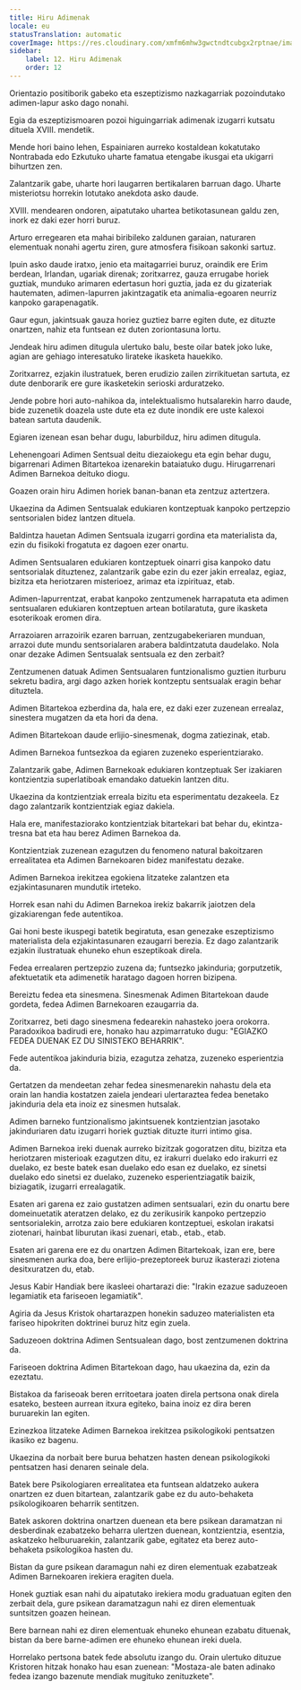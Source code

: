 ```yaml
---
title: Hiru Adimenak
locale: eu
statusTranslation: automatic
coverImage: https://res.cloudinary.com/xmfm6mhw3gwctndtcubgx2rptnae/image/upload/v1741354419/small_cover_la_gran_rebelion_28716e29d2.webp
sidebar:
    label: 12. Hiru Adimenak
    order: 12
---
```

Orientazio positiborik gabeko eta eszeptizismo nazkagarriak pozoindutako adimen-lapur asko dago nonahi.

Egia da eszeptizismoaren pozoi higuingarriak adimenak izugarri kutsatu dituela XVIII. mendetik.

Mende hori baino lehen, Espainiaren aurreko kostaldean kokatutako Nontrabada edo Ezkutuko uharte famatua etengabe ikusgai eta ukigarri bihurtzen zen.

Zalantzarik gabe, uharte hori laugarren bertikalaren barruan dago. Uharte misteriotsu horrekin lotutako anekdota asko daude.

XVIII. mendearen ondoren, aipatutako uhartea betikotasunean galdu zen, inork ez daki ezer horri buruz.

Arturo erregearen eta mahai biribileko zaldunen garaian, naturaren elementuak nonahi agertu ziren, gure atmosfera fisikoan sakonki sartuz.

Ipuin asko daude iratxo, jenio eta maitagarriei buruz, oraindik ere Erim berdean, Irlandan, ugariak direnak; zoritxarrez, gauza errugabe horiek guztiak, munduko arimaren edertasun hori guztia, jada ez du gizateriak hautematen, adimen-lapurren jakintzagatik eta animalia-egoaren neurriz kanpoko garapenagatik.

Gaur egun, jakintsuak gauza horiez guztiez barre egiten dute, ez dituzte onartzen, nahiz eta funtsean ez duten zoriontasuna lortu.

Jendeak hiru adimen ditugula ulertuko balu, beste oilar batek joko luke, agian are gehiago interesatuko lirateke ikasketa hauekiko.

Zoritxarrez, ezjakin ilustratuek, beren erudizio zailen zirrikituetan sartuta, ez dute denborarik ere gure ikasketekin serioski arduratzeko.

Jende pobre hori auto-nahikoa da, intelektualismo hutsalarekin harro daude, bide zuzenetik doazela uste dute eta ez dute inondik ere uste kalexoi batean sartuta daudenik.

Egiaren izenean esan behar dugu, laburbilduz, hiru adimen ditugula.

Lehenengoari Adimen Sentsual deitu diezaiokegu eta egin behar dugu, bigarrenari Adimen Bitartekoa izenarekin bataiatuko dugu. Hirugarrenari Adimen Barnekoa deituko diogu.

Goazen orain hiru Adimen horiek banan-banan eta zentzuz aztertzera.

Ukaezina da Adimen Sentsualak edukiaren kontzeptuak kanpoko pertzepzio sentsorialen bidez lantzen dituela.

Baldintza hauetan Adimen Sentsuala izugarri gordina eta materialista da, ezin du fisikoki frogatuta ez dagoen ezer onartu.

Adimen Sentsualaren edukiaren kontzeptuek oinarri gisa kanpoko datu sentsorialak dituztenez, zalantzarik gabe ezin du ezer jakin errealaz, egiaz, bizitza eta heriotzaren misterioez, arimaz eta izpirituaz, etab.

Adimen-lapurrentzat, erabat kanpoko zentzumenek harrapatuta eta adimen sentsualaren edukiaren kontzeptuen artean botilaratuta, gure ikasketa esoterikoak eromen dira.

Arrazoiaren arrazoirik ezaren barruan, zentzugabekeriaren munduan, arrazoi dute mundu sentsorialaren arabera baldintzatuta daudelako. Nola onar dezake Adimen Sentsualak sentsuala ez den zerbait?

Zentzumenen datuak Adimen Sentsualaren funtzionalismo guztien iturburu sekretu badira, argi dago azken horiek kontzeptu sentsualak eragin behar dituztela.

Adimen Bitartekoa ezberdina da, hala ere, ez daki ezer zuzenean errealaz, sinestera mugatzen da eta hori da dena.

Adimen Bitartekoan daude erlijio-sinesmenak, dogma zatiezinak, etab.

Adimen Barnekoa funtsezkoa da egiaren zuzeneko esperientziarako.

Zalantzarik gabe, Adimen Barnekoak edukiaren kontzeptuak Ser izakiaren kontzientzia superlatiboak emandako datuekin lantzen ditu.

Ukaezina da kontzientziak erreala bizitu eta esperimentatu dezakeela. Ez dago zalantzarik kontzientziak egiaz dakiela.

Hala ere, manifestaziorako kontzientziak bitartekari bat behar du, ekintza-tresna bat eta hau berez Adimen Barnekoa da.

Kontzientziak zuzenean ezagutzen du fenomeno natural bakoitzaren errealitatea eta Adimen Barnekoaren bidez manifestatu dezake.

Adimen Barnekoa irekitzea egokiena litzateke zalantzen eta ezjakintasunaren mundutik irteteko.

Horrek esan nahi du Adimen Barnekoa irekiz bakarrik jaiotzen dela gizakiarengan fede autentikoa.

Gai honi beste ikuspegi batetik begiratuta, esan genezake eszeptizismo materialista dela ezjakintasunaren ezaugarri berezia. Ez dago zalantzarik ezjakin ilustratuak ehuneko ehun eszeptikoak direla.

Fedea errealaren pertzepzio zuzena da; funtsezko jakinduria; gorputzetik, afektuetatik eta adimenetik haratago dagoen horren bizipena.

Bereiztu fedea eta sinesmena. Sinesmenak Adimen Bitartekoan daude gordeta, fedea Adimen Barnekoaren ezaugarria da.

Zoritxarrez, beti dago sinesmena fedearekin nahasteko joera orokorra. Paradoxikoa badirudi ere, honako hau azpimarratuko dugu: "EGIAZKO FEDEA DUENAK EZ DU SINISTEKO BEHARRIK".

Fede autentikoa jakinduria bizia, ezagutza zehatza, zuzeneko esperientzia da.

Gertatzen da mendeetan zehar fedea sinesmenarekin nahastu dela eta orain lan handia kostatzen zaiela jendeari ulertaraztea fedea benetako jakinduria dela eta inoiz ez sinesmen hutsalak.

Adimen barneko funtzionalismo jakintsuenek kontzientzian jasotako jakinduriaren datu izugarri horiek guztiak dituzte iturri intimo gisa.

Adimen Barnekoa ireki duenak aurreko bizitzak gogoratzen ditu, bizitza eta heriotzaren misterioak ezagutzen ditu, ez irakurri duelako edo irakurri ez duelako, ez beste batek esan duelako edo esan ez duelako, ez sinetsi duelako edo sinetsi ez duelako, zuzeneko esperientziagatik baizik, biziagatik, izugarri errealagatik.

Esaten ari garena ez zaio gustatzen adimen sentsualari, ezin du onartu bere domeinuetatik ateratzen delako, ez du zerikusirik kanpoko pertzepzio sentsorialekin, arrotza zaio bere edukiaren kontzeptuei, eskolan irakatsi ziotenari, hainbat liburutan ikasi zuenari, etab., etab., etab.

Esaten ari garena ere ez du onartzen Adimen Bitartekoak, izan ere, bere sinesmenen aurka doa, bere erlijio-prezeptoreek buruz ikasterazi ziotena desitxuratzen du, etab.

Jesus Kabir Handiak bere ikasleei ohartarazi die: "Irakin ezazue saduzeoen legamiatik eta fariseoen legamiatik".

Agiria da Jesus Kristok ohartarazpen honekin saduzeo materialisten eta fariseo hipokriten doktrinei buruz hitz egin zuela.

Saduzeoen doktrina Adimen Sentsualean dago, bost zentzumenen doktrina da.

Fariseoen doktrina Adimen Bitartekoan dago, hau ukaezina da, ezin da ezeztatu.

Bistakoa da fariseoak beren erritoetara joaten direla pertsona onak direla esateko, besteen aurrean itxura egiteko, baina inoiz ez dira beren buruarekin lan egiten.

Ezinezkoa litzateke Adimen Barnekoa irekitzea psikologikoki pentsatzen ikasiko ez bagenu.

Ukaezina da norbait bere burua behatzen hasten denean psikologikoki pentsatzen hasi denaren seinale dela.

Batek bere Psikologiaren errealitatea eta funtsean aldatzeko aukera onartzen ez duen bitartean, zalantzarik gabe ez du auto-behaketa psikologikoaren beharrik sentitzen.

Batek askoren doktrina onartzen duenean eta bere psikean daramatzan ni desberdinak ezabatzeko beharra ulertzen duenean, kontzientzia, esentzia, askatzeko helburuarekin, zalantzarik gabe, egitatez eta berez auto-behaketa psikologikoa hasten du.

Bistan da gure psikean daramagun nahi ez diren elementuak ezabatzeak Adimen Barnekoaren irekiera eragiten duela.

Honek guztiak esan nahi du aipatutako irekiera modu graduatuan egiten den zerbait dela, gure psikean daramatzagun nahi ez diren elementuak suntsitzen goazen heinean.

Bere barnean nahi ez diren elementuak ehuneko ehunean ezabatu dituenak, bistan da bere barne-adimen ere ehuneko ehunean ireki duela.

Horrelako pertsona batek fede absolutu izango du. Orain ulertuko dituzue Kristoren hitzak honako hau esan zuenean: "Mostaza-ale baten adinako fedea izango bazenute mendiak mugituko zenituzkete".

